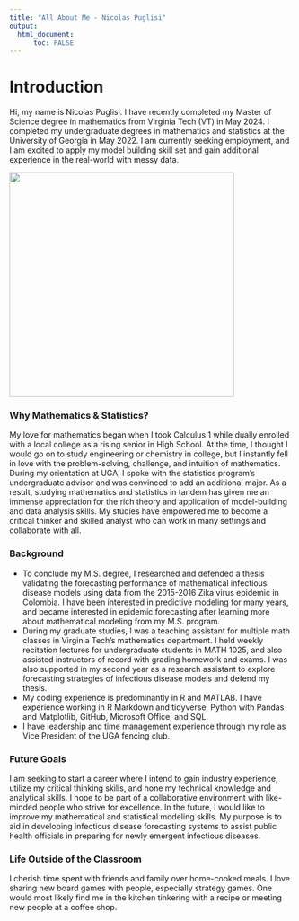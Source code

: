 ---
title: "All About Me - Nicolas Puglisi"
output: 
  html_document:
      toc: FALSE
---

# Introduction

Hi, my name is Nicolas Puglisi. I have recently completed my Master of Science degree in mathematics from Virginia Tech (VT) in May 2024. I completed my undergraduate degrees in mathematics and statistics at the University of Georgia in May 2022. I am currently seeking employment, and I am excited to apply my model building skill set and gain additional experience in the real-world with messy data.

![](nicolas_pfp.jpg){fig-align="center" width="400"}

### Why Mathematics & Statistics?

My love for mathematics began when I took Calculus 1 while dually enrolled with a local college as a rising senior in High School. At the time, I thought I would go on to study engineering or chemistry in college, but I instantly fell in love with the problem-solving, challenge, and intuition of mathematics. During my orientation at UGA, I spoke with the statistics program's undergraduate advisor and was convinced to add an additional major. As a result, studying mathematics and statistics in tandem has given me an immense appreciation for the rich theory and application of model-building and data analysis skills. My studies have empowered me to become a critical thinker and skilled analyst who can work in many settings and collaborate with all.

### Background

-   To conclude my M.S. degree, I researched and defended a thesis validating the forecasting performance of mathematical infectious disease models using data from the 2015-2016 Zika virus epidemic in Colombia. I have been interested in predictive modeling for many years, and became interested in epidemic forecasting after learning more about mathematical modeling from my M.S. program.
-   During my graduate studies, I was a teaching assistant for multiple math classes in Virginia Tech's mathematics department. I held weekly recitation lectures for undergraduate students in MATH 1025, and also assisted instructors of record with grading homework and exams. I was also supported in my second year as a research assistant to explore forecasting strategies of infectious disease models and defend my thesis.
-   My coding experience is predominantly in R and MATLAB. I have experience working in R Markdown and tidyverse, Python with Pandas and Matplotlib, GitHub, Microsoft Office, and SQL.
-   I have leadership and time management experience through my role as Vice President of the UGA fencing club.

### Future Goals

I am seeking to start a career where I intend to gain industry experience, utilize my critical thinking skills, and hone my technical knowledge and analytical skills. I hope to be part of a collaborative environment with like-minded people who strive for excellence. In the future, I would like to improve my mathematical and statistical modeling skills. My purpose is to aid in developing infectious disease forecasting systems to assist public health officials in preparing for newly emergent infectious diseases.

### Life Outside of the Classroom

I cherish time spent with friends and family over home-cooked meals. I love sharing new board games with people, especially strategy games. One would most likely find me in the kitchen tinkering with a recipe or meeting new people at a coffee shop.